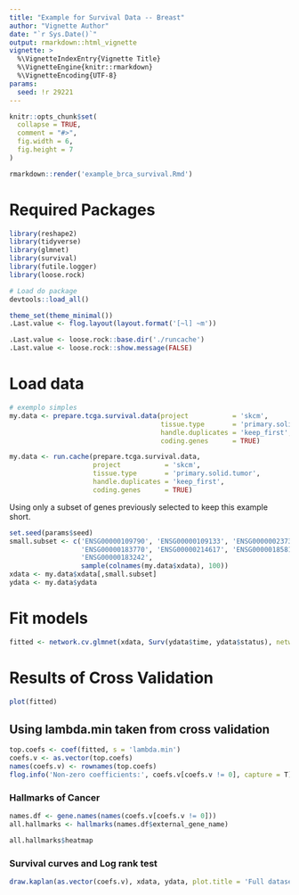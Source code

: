 ```yaml
---
title: "Example for Survival Data -- Breast"
author: "Vignette Author"
date: "`r Sys.Date()`"
output: rmarkdown::html_vignette
vignette: >
  %\VignetteIndexEntry{Vignette Title}
  %\VignetteEngine{knitr::rmarkdown}
  %\VignetteEncoding{UTF-8}
params:
  seed: !r 29221
--- 
```


```r
knitr::opts_chunk$set(
  collapse = TRUE,
  comment = "#>",
  fig.width = 6,
  fig.height = 7
)
```

```r
rmarkdown::render('example_brca_survival.Rmd')
```


# Required Packages

```r
library(reshape2)
library(tidyverse)
library(glmnet)
library(survival)
library(futile.logger)
library(loose.rock)

# Load do package
devtools::load_all()

theme_set(theme_minimal())
.Last.value <- flog.layout(layout.format('[~l] ~m'))

.Last.value <- loose.rock::base.dir('./runcache')
.Last.value <- loose.rock::show.message(FALSE)
```

# Load data

```r
# exemplo simples
my.data <- prepare.tcga.survival.data(project           = 'skcm', 
                                      tissue.type       = 'primary.solid.tumor', 
                                      handle.duplicates = 'keep_first', 
                                      coding.genes      = TRUE)
```

```r
my.data <- run.cache(prepare.tcga.survival.data, 
                     project           = 'skcm', 
                     tissue.type       = 'primary.solid.tumor', 
                     handle.duplicates = 'keep_first', 
                     coding.genes      = TRUE)
```

Using only a subset of genes previously selected to keep this example short.

```r
set.seed(params$seed)
small.subset <- c('ENSG00000109790', 'ENSG00000109133', 'ENSG00000023734', 
                  'ENSG00000183770', 'ENSG00000214617', 'ENSG00000185813', 
                  'ENSG00000183242',
                  sample(colnames(my.data$xdata), 100))
xdata <- my.data$xdata[,small.subset]
ydata <- my.data$ydata
```

# Fit models

```r
fitted <- network.cv.glmnet(xdata, Surv(ydata$time, ydata$status), network = 'correlation', family = 'cox')
```

# Results of Cross Validation

```r
plot(fitted)
```

## Using lambda.min taken from cross validation

```r
top.coefs <- coef(fitted, s = 'lambda.min')
coefs.v <- as.vector(top.coefs)
names(coefs.v) <- rownames(top.coefs)
flog.info('Non-zero coefficients:', coefs.v[coefs.v != 0], capture = T)
```

### Hallmarks of Cancer

```r
names.df <- gene.names(names(coefs.v[coefs.v != 0]))
all.hallmarks <- hallmarks(names.df$external_gene_name)

all.hallmarks$heatmap
```

### Survival curves and Log rank test

```r
draw.kaplan(as.vector(coefs.v), xdata, ydata, plot.title = 'Full dataset', legend.outside = F)
```

